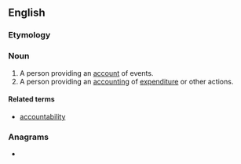 ==English==

===Etymology===
{{suffix|en|account|er|id2=agent noun}}

===Noun===
{{en-noun}}

# A person providing an [[account]] of events.
# A person providing an [[accounting]] of [[expenditure]] or other actions.

====Related terms====
* [[accountability]]

===Anagrams===
* {{anagrams|en|a=accenortu|reaccount}}